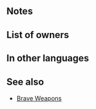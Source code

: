 {{Weapon Infobox
|tagid=SID_忍の槍＋
|weaponType=Lance
|might=9
|range=1
|effect=Grants Spd+4. Inflicts Def/Res-4. If unit initiates combat, unit attacks twice.
|userVersion1=Main
|userVersion2=Sub
|cost=300
|exclusive=0
|statModifiers=0,9,4,-4,-4
|required=Ninja Yari
|properties=
}}
==Notes==
{{IfUnitInitiates}}
{{Brave weapon interaction}}
==List of owners==
{{Skill Hero List}}
==In other languages==
{{OtherLanguages
|japanese=忍の槍＋
|german=Ninja-Yari+
|spanishEU=Yari ninja +
|spanishLA=Yari ninja +
|french=Yari ninja +
|italian=Yari ninja+
|chineseTW=忍槍＋
|portuguese=Yari ninja+
}}
==See also==
{{See also skills|cond=Description LIKE '%inflicts Def/Res-%Unit attacks twice%' AND (SP=300 OR Exclusive='1')}}
* [[Brave Weapons]]
{{Weapons Navbox}}